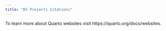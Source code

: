 ```yaml
---
title: "DS Project1 Citations"
---
```

To learn more about Quarto websites visit https://quarto.org/docs/websites.